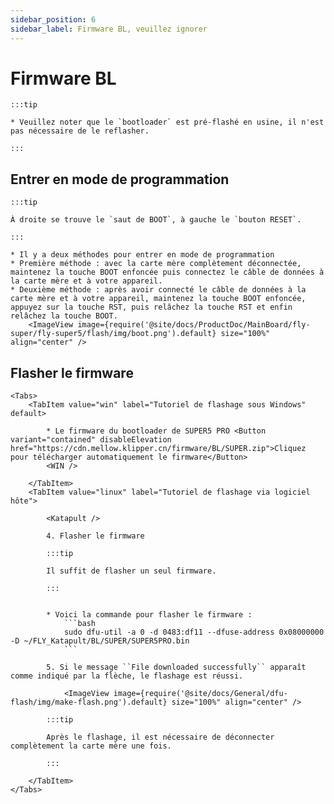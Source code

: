 ```yaml
---
sidebar_position: 6
sidebar_label: Firmware BL, veuillez ignorer
---
```







# Firmware BL

    :::tip

    * Veuillez noter que le `bootloader` est pré-flashé en usine, il n'est pas nécessaire de le reflasher.

    :::

## Entrer en mode de programmation

    :::tip

    À droite se trouve le `saut de BOOT`, à gauche le `bouton RESET`.

    :::

    * Il y a deux méthodes pour entrer en mode de programmation
    * Première méthode : avec la carte mère complètement déconnectée, maintenez la touche BOOT enfoncée puis connectez le câble de données à la carte mère et à votre appareil.
    * Deuxième méthode : après avoir connecté le câble de données à la carte mère et à votre appareil, maintenez la touche BOOT enfoncée, appuyez sur la touche RST, puis relâchez la touche RST et enfin relâchez la touche BOOT.
        <ImageView image={require('@site/docs/ProductDoc/MainBoard/fly-super/fly-super5/flash/img/boot.png').default} size="100%" align="center" />

## Flasher le firmware
    <Tabs>
        <TabItem value="win" label="Tutoriel de flashage sous Windows" default>

            * Le firmware du bootloader de SUPER5 PRO <Button variant="contained" disableElevation href="https://cdn.mellow.klipper.cn/firmware/BL/SUPER.zip">Cliquez pour télécharger automatiquement le firmware</Button>
            <WIN />
            
        </TabItem>
        <TabItem value="linux" label="Tutoriel de flashage via logiciel hôte">
            
            <Katapult />

            4. Flasher le firmware

            :::tip

            Il suffit de flasher un seul firmware.

            :::


            * Voici la commande pour flasher le firmware :
                ```bash
                sudo dfu-util -a 0 -d 0483:df11 --dfuse-address 0x08000000 -D ~/FLY_Katapult/BL/SUPER/SUPER5PRO.bin
                ```

            5. Si le message ``File downloaded successfully`` apparaît comme indiqué par la flèche, le flashage est réussi.

                <ImageView image={require('@site/docs/General/dfu-flash/img/make-flash.png').default} size="100%" align="center" />

            :::tip

            Après le flashage, il est nécessaire de déconnecter complètement la carte mère une fois.

            :::

        </TabItem>
    </Tabs>